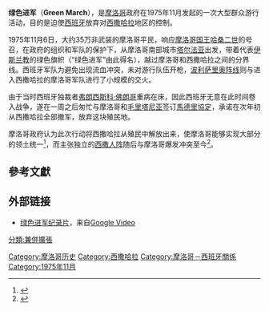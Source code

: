 {{Campaignbox 西班牙－摩洛哥衝突}}
{{Campaignbox 西班牙殖民軍事活動}}
{{摩洛哥历史|近現}}
'''绿色进军'''（'''Green March'''），是[[摩洛哥|摩洛哥]]政府在1975年11月发起的一次大型群众游行活动，目的是迫使[[西班牙|西班牙]]放弃对[[西撒哈拉|西撒哈拉]]地区的控制。

1975年11月6日，大约35万非武装的摩洛哥平民，响应[[摩洛哥国王|摩洛哥国王]][[哈桑二世_(摩洛哥)|哈桑二世]]的号召，在政府的组织和军队的保护下，从摩洛哥南部城市[[塔尔法亚|塔尔法亚]]出发，带着代表[[伊斯兰教|伊斯兰教]]的绿色旗帜（“绿色进军”由此得名），越过摩洛哥和西撒哈拉之间的分界线。西班牙军队为避免出现流血冲突，未对游行队伍开枪，[[波利萨里奥阵线|波利萨里奥阵线]]则与进入西撒哈拉的摩洛哥军队进行了小规模的交火。 

由于当时西班牙独裁者[[弗朗西斯科·佛朗哥|弗朗西斯科·佛朗哥]]重病在床，因此西班牙无意在此时间卷入战争，遂在一周之后匆忙与摩洛哥和[[毛里塔尼亚|毛里塔尼亚]]签订[[馬德里協定_(1975年)|馬德里協定]]，承诺在次年初从西撒哈拉全部撤军，放弃这块殖民地。

摩洛哥政府认为此次行动将西撒哈拉从殖民中解放出来，使摩洛哥能够实现大部分的领土统一<ref>{{cite web |title=绿色进军 |url=http://www.sahara.gov.ma/ch/histoire-geographie/绿色进军/ |website=Moroccan Sahara Portal}}</ref>，而主张独立的[[西撒人阵|西撒人阵]]随后与摩洛哥爆发冲突至今<ref>{{cite web |title=西撒哈拉远非浪漫之地 |url=https://news.un.org/zh/story/2018/03/1003411 |website=联合国}}</ref>。

== 參考文獻 ==
<references/>

==外部链接==
*[https://web.archive.org/web/20071104055947/http://video.google.com/videoplay?docid=6195249005533251332&q=%22Western+Sahara%22 绿色进军纪录片]，来自[[Google_Video|Google Video]]

{{Authority control}}
[[Category:摩洛哥历史|Category:摩洛哥历史]]
[[Category:西撒哈拉|Category:西撒哈拉]]
[[Category:摩洛哥－西班牙關係|Category:摩洛哥－西班牙關係]]
[[Category:1975年11月|Category:1975年11月]]
[[分類:兼併擴張|分類:兼併擴張]]